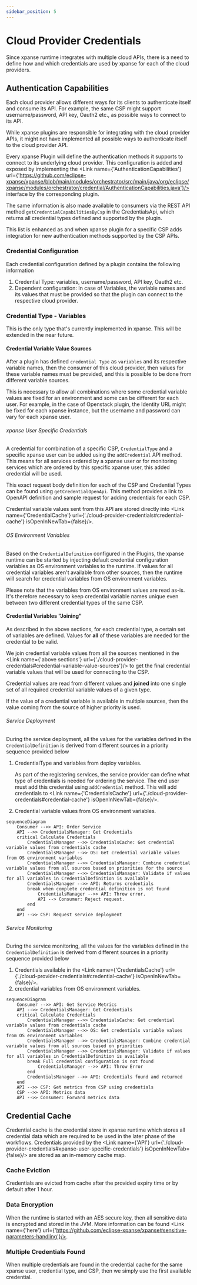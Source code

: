 ```yaml
---
sidebar_position: 5
---
```



# Cloud Provider Credentials

Since xpanse runtime integrates with multiple cloud APIs, there is a need to define how and which credentials are used
by xpanse for each of the cloud providers.

## Authentication Capabilities

Each cloud provider allows different ways for its clients to authenticate itself and consume its API.
For example, the same CSP might support username/password, API key, Oauth2 etc., as possible ways to connect to its API.

While xpanse plugins are responsible for integrating with the cloud provider APIs,
it might not have implemented all possible ways to authenticate itself to the cloud provider API.

Every xpanse Plugin will define the authentication methods it supports to connect to its underlying cloud provider.
This configuration is added and exposed by implementing
the <Link name={'AuthenticationCapabilities'} url={'https://github.com/eclipse-xpanse/xpanse/blob/main/modules/orchestrator/src/main/java/org/eclipse/xpanse/modules/orchestrator/credential/AuthenticationCapabilities.java'}/>
interface by the corresponding plugin.

The same information is also made available to consumers via the REST API
method `getCredentialCapabilitiesByCsp`
in the CredentialsApi, which returns all credential types defined and supported by the plugin.

This list is enhanced as and when xpanse plugin for a specific CSP adds integration for new authentication methods
supported by the CSP APIs.

### Credential Configuration

Each credential configuration defined by a plugin contains the following information

1. Credential Type: variables, username/password, API key, Oauth2 etc.
2. Dependent configuration: In case of Variables, the variable names and its values that must be provided so that the
   plugin can connect to the respective cloud provider.

### Credential Type - Variables

This is the only type that's currently implemented in xpanse. This will be extended in the near future.

#### Credential Variable Value Sources

After a plugin has defined `credential Type` as `variables` and its respective variable names, then the consumer of this
cloud provider, then values for these variable names must be provided, and this is possible to be done from different
variable sources.

This is necessary to allow all combinations where some credential variable values are fixed for an environment
and some can be different for each user.
For example, in the case of Openstack plugin, the Identity URL might be fixed for each
xpanse instance, but the username and password can vary for each xpanse user.

###### xpanse User Specific Credentials

A credential for combination of a specific CSP, `CredentialType` and a specific xpanse user can be added using
the `addCredential` API method.
This means for all services ordered by a xpanse user or for monitoring services which are ordered by this
specific xpanse user, this added credential will be used.

This exact request body definition for each of the CSP and Credential Types can be found
using `getCredentialOpenApi`.
This method provides a link to OpenAPI definition and sample request for adding credentials for each CSP.

Credential variable values sent from this API are stored directly into <Link name={'CredentialCache'} url={'./cloud-provider-credentials#credential-cache'} isOpenInNewTab={false}/>.

###### OS Environment Variables

Based on the `CredentialDefinition` configured in the Plugins, the xpanse runtime can be started by injecting default
credential configuration variables as OS environment variables to the runtime. If values for all credential variables
aren't available from other sources, then the runtime will search for credential variables from OS environment
variables.

Please note that the variables from OS environment values are read as-is. It's therefore necessary to keep credential
variable names unique even between two different credential types of the same CSP.

#### Credential Variables "Joining"

As described in the above sections, for each credential type, a certain set of variables are defined. Values for **all**
of these variables are needed for the credential to be valid.

We join credential variable values from all the sources
mentioned in the <Link name={'above sections'} url={'./cloud-provider-credentials#credential-variable-value-sources'}/>
to get the final credential variable values that will be used for connecting to the CSP.

Credential values are read from different values and **joined** into one single set of all required credential variable
values of a given type.

If the value of a credential variable is available in multiple sources, then the value coming from the source of higher
priority is used.

###### Service Deployment

During the service deployment, all the values for the variables defined in the `CredentialDefinition` is derived from
different sources in a priority sequence provided below

1. CredentialType and variables from deploy variables.

    As part of the registering services, the service provider can define what type of credentials is needed for ordering
    the service.
    The end user must add this credential using `addCredential` method.
    This will add credentials to <Link name={'CredentialsCache'} url={'./cloud-provider-credentials#credential-cache'} isOpenInNewTab={false}/>.

2. Credential variable values from OS environment variables.

```mermaid
sequenceDiagram
    Consumer -->> API: Order Service
    API -->> CredentialsManager: Get Credentials
    critical Calculate Credentials
        CredentialsManager -->> CredentialsCache: Get credential variable values from credentials cache
        CredentialsManager -->> OS: Get credential variable values from OS environment variables
        CredentialsManager -->> CredentialsManager: Combine credential variable values from all sources based on priorities for the source
        CredentialsManager -->> CredentialsManager: Validate if values for all variables in CredentialDefinition is available
        CredentialsManager -->> API: Returns credentials
        break when complete credential definition is not found
            CredentialsManager -->> API: Throw error.
            API --> Consumer: Reject request.
        end
    end
    API -->> CSP: Request service deployment
```

###### Service Monitoring

During the service monitoring, all the values for the variables defined in the `CredentialDefinition` is derived from
different sources in a priority sequence provided below

1. Credentials available in the <Link name={'CredentialsCache'} url={'./cloud-provider-credentials#credential-cache'} isOpenInNewTab={false}/>.
2. credential variables from OS environment variables.

```mermaid
sequenceDiagram
    Consumer -->> API: Get Service Metrics
    API -->> CredentialsManager: Get Credentials
    critical Calculate Credentials
        CredentialsManager -->> CredentialsCache: Get credential variable values from credentials cache
        CredentialsManager -->> OS: Get credentials variable values from OS environment variables
        CredentialsManager -->> CredentialsManager: Combine credential variable values from all sources based on priorities
        CredentialsManager -->> CredentialsManager: Validate if values for all variables in CredentialDefinition is available
        break Full credential configuration is not found
            CredentialsManager -->> API: Throw Error
        end
        CredentialsManager -->> API: Credentials found and returned
    end
    API -->> CSP: Get metrics from CSP using credentials
    CSP -->> API: Metrics data
    API -->> Consumer: Forward metrics data
```

## Credential Cache

Credential cache is the credential store in xpanse runtime which stores all credential data which are required to be
used in the later phase of the workflows.
Credentials provided by the <Link name={'API'} url={'./cloud-provider-credentials#xpanse-user-specific-credentials'} isOpenInNewTab={false}/> are stored as an in-memory cache map.

### Cache Eviction

Credentials are evicted from cache after the provided expiry time or by default after 1 hour.

### Data Encryption

When the runtime is started with an AES secure key, then all sensitive data is encrypted and stored in the JVM.
More information can be found <Link name={'here'} url={'https://github.com/eclipse-xpanse/xpanse#sensitive-parameters-handling'}/>.

### Multiple Credentials Found

When multiple credentials are found in the credential cache for the same xpanse user, credential type, and CSP, then we
simply use the first available credential.
